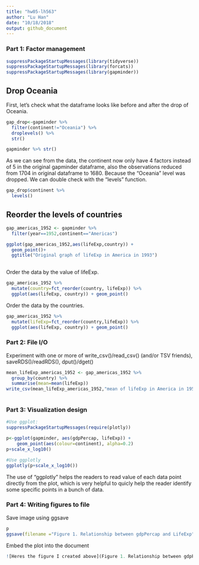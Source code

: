 ```yaml
---
title: "hw05-lh563"
author: "Lu Han"
date: "10/18/2018"
output: github_document
---
```


### Part 1: Factor management
```r

suppressPackageStartupMessages(library(tidyverse))
suppressPackageStartupMessages(library(forcats))
suppressPackageStartupMessages(library(gapminder))

```

## Drop Oceania
First, let's check what the dataframe looks like before and after the drop of Oceania.
```r
gap_drop<-gapminder %>% 
  filter(continent!="Oceania") %>% 
  droplevels() %>% 
  str()

```
```r
gapminder %>% str()
```

As we can see from the data, the continent now only have 4 factors instead of 5 in the original gapminder dataframe, also the observations reduced from 1704 in original dataframe to 1680. Because the "Oceania" level was dropped.
We can double check with the "levels" function.
```r
gap_drop$continent %>% 
  levels()
```

## Reorder the levels of countries
```r

gap_americas_1952 <- gapminder %>% 
  filter(year==1952,continent=="Americas")

ggplot(gap_americas_1952,aes(lifeExp,country)) +
  geom_point()+
  ggtitle("Original graph of lifeExp in America in 1993")
  
```
Order the data by the value of lifeExp.
```r
gap_americas_1952 %>% 
  mutate(country=fct_reorder(country, lifeExp)) %>% 
  ggplot(aes(lifeExp, country)) + geom_point()
```

Order the data by the countries.
```r
gap_americas_1952 %>% 
  mutate(lifeExp=fct_reorder(country,lifeExp)) %>% 
  ggplot(aes(lifeExp, country)) + geom_point()
```
### Part 2: File I/O
Experiment with one or more of write_csv()/read_csv() (and/or TSV friends), saveRDS()/readRDS(), dput()/dget()
```r
mean_lifeExp_americas_1952 <- gap_americas_1952 %>% 
  group_by(country) %>% 
  summarise(mean=mean(lifeExp))
write_csv(mean_lifeExp_americas_1952,"mean of lifeExp in America in 1952")
  
```

### Part 3: Visualization design
```r
#Use ggplot:
suppressPackageStartupMessages(require(plotly))

p<-ggplot(gapminder, aes(gdpPercap, lifeExp)) +
    geom_point(aes(colour=continent), alpha=0.2)
p+scale_x_log10() 


```
```r
#Use ggplotly
ggplotly(p+scale_x_log10())
```
The use of "ggplotly" helps the readers to read value of each data point directly from the plot, which is very helpful to quicly help the reader identify some specific points in a bunch of data.


### Part 4: Writing figures to file
Save image using ggsave
```r
p
ggsave(filename ="Figure 1. Relationship between gdpPercap and LifeExp",device = png,width = 40, height = 40, units = "cm")
```
Embed the plot into the document
```r
![Heres the figure I created above](Figure 1. Relationship between gdpPercap and LifeExp.png)
```

